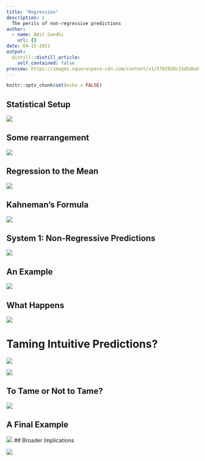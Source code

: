 ```yaml
---
title: "Regression"
description: |
  The perils of non-regressive predictions
author:
  - name: Amit Gandhi
    url: {}
date: 04-15-2021
output:
  distill::distill_article:
    self_contained: false
preview: https://images.squarespace-cdn.com/content/v1/5792920c15d5dbebc9ce0197/1554555813287-5LEJMAZAJORUKTAIP1YD/ke17ZwdGBToddI8pDm48kJX8umODPpYitMJ4DARYOhVZw-zPPgdn4jUwVcJE1ZvWQUxwkmyExglNqGp0IvTJZUJFbgE-7XRK3dMEBRBhUpzu_709Se0fJeITSQR9xhc4qhCjWIeMi_K193vnPQ-mHjHJzwoeYxW5KTxULyrkYw0/diagram+based+table.jpg
---
```



```r
knitr::opts_chunk$set(echo = FALSE)
```

## Statistical Setup

![](reg2.png)

## Some rearrangement

![](reg3.png)

## Regression to the Mean

![](reg4.png)

## Kahneman's Formula

![](reg5.png)

## System 1: Non-Regressive Predictions

![](reg6.png)



## An Example

![](test0.png)

## What Happens

![](test1.png)

# Taming Intuitive Predictions?

![](reg23.png)

![](reg24.png)


## To Tame or Not to Tame?

![](test2.png)

## A Final Example

![](test3.png)
## Broader Implications

![](test6.png)